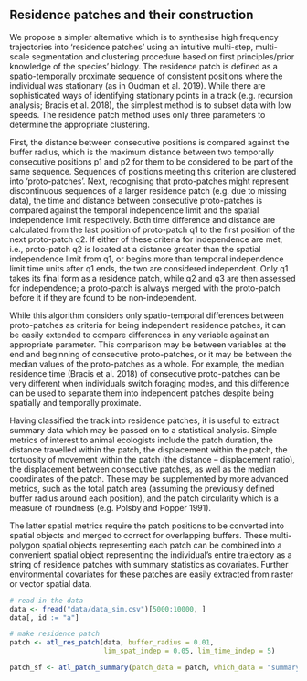 ## Residence patches and their construction

We propose a simpler alternative which is to synthesise high frequency trajectories into ‘residence patches’ using an intuitive multi-step, multi-scale segmentation and clustering procedure based on first principles/prior knowledge of the species’ biology. The residence patch is defined as a spatio-temporally proximate sequence of consistent positions where the individual was stationary (as in Oudman et al. 2019). While there are sophisticated ways of identifying stationary points in a track (e.g. recursion analysis; Bracis et al. 2018), the simplest method is to subset data with low speeds. The residence patch method uses only three parameters to determine the appropriate clustering. 

First, the distance between consecutive positions is compared against the buffer radius, which is the maximum distance between two temporally consecutive positions p1 and p2 for them to be considered to be part of the same sequence. Sequences of positions meeting this criterion are clustered into ‘proto-patches’. Next, recognising that proto-patches might represent discontinuous sequences of a larger residence patch (e.g. due to missing data), the time and distance between consecutive proto-patches is compared against the temporal independence limit and the spatial independence limit respectively. Both time difference and distance are calculated from the last position of proto-patch q1 to the first position of the next proto-patch q2. If either of these criteria for independence are met, i.e., proto-patch q2 is located at a distance greater than the spatial independence limit from q1, or begins more than temporal independence limit time units after q1 ends, the two are considered independent. Only q1 takes its final form as a residence patch, while q2 and q3 are then assessed for independence; a proto-patch is always merged with the proto-patch before it if they are found to be non-independent. 

While this algorithm considers only spatio-temporal differences between proto-patches as criteria for being independent residence patches, it can be easily extended to compare differences in any variable against an appropriate parameter. This comparison may be between variables at the end and beginning of consecutive proto-patches, or it may be between the median values of the proto-patches as a whole. For example, the median residence time (Bracis et al. 2018) of consecutive proto-patches can be very different when individuals switch foraging modes, and this difference can be used to separate them into independent patches despite being spatially and temporally proximate.

Having classified the track into residence patches, it is useful to extract summary data which may be passed on to a statistical analysis. Simple metrics of interest to animal ecologists include the patch duration, the distance travelled within the patch, the displacement within the patch, the tortuosity of movement within the patch (the distance – displacement ratio), the displacement between consecutive patches, as well as the median coordinates of the patch. These may be supplemented by more advanced metrics, such as the total patch area (assuming the previously defined buffer radius around each position), and the patch circularity which is a measure of roundness (e.g. Polsby and Popper 1991). 

The latter spatial metrics require the patch positions to be converted into spatial objects and merged to correct for overlapping buffers. These multi-polygon spatial objects representing each patch can be combined into a convenient spatial object representing the individual’s entire trajectory as a string of residence patches with summary statistics as covariates. Further environmental covariates for these patches are easily extracted from raster or vector spatial data.

```r
# read in the data
data <- fread("data/data_sim.csv")[5000:10000, ]
data[, id := "a"]

# make residence patch
patch <- atl_res_patch(data, buffer_radius = 0.01, 
                       lim_spat_indep = 0.05, lim_time_indep = 5)

patch_sf <- atl_patch_summary(patch_data = patch, which_data = "summary", buffer_radius = 0.01)
```


